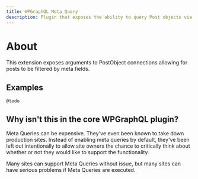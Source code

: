 ```yaml
---
title: WPGraphQL Meta Query
description: Plugin that exposes the ability to query Post objects via Meta arguments
---
```


# About

This extension exposes arguments to PostObject connections allowing for posts to be filtered
by meta fields.

## Examples

`@todo`

## Why isn't this in the core WPGraphQL plugin?

Meta Queries can be expensive. They've even been known to take down production sites. Instead of
enabling meta queries by default, they've been left out intentionally to allow site owners the
chance to critically think about whether or not they would like to support the functionality.

Many sites can support Meta Queries without issue, but many sites can have serious problems if
Meta Queries are executed.

